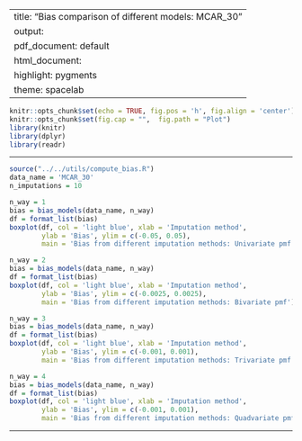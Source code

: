 
---
title: "Bias comparison of different models: MCAR_30"
output:
  pdf_document: default
  html_document:
    highlight: pygments
    theme: spacelab
---

```r
knitr::opts_chunk$set(echo = TRUE, fig.pos = 'h', fig.align = 'center')
knitr::opts_chunk$set(fig.cap = "",  fig.path = "Plot")
library(knitr)
library(dplyr)
library(readr)
```

* * *

```r
source("../../utils/compute_bias.R")
data_name = 'MCAR_30'
n_imputations = 10
```

```r
n_way = 1
bias = bias_models(data_name, n_way)
df = format_list(bias)
boxplot(df, col = 'light blue', xlab = 'Imputation method', 
        ylab = 'Bias', ylim = c(-0.05, 0.05),
        main = 'Bias from different imputation methods: Univariate pmf')
```

```r
n_way = 2
bias = bias_models(data_name, n_way)
df = format_list(bias)
boxplot(df, col = 'light blue', xlab = 'Imputation method', 
        ylab = 'Bias', ylim = c(-0.0025, 0.0025),
        main = 'Bias from different imputation methods: Bivariate pmf')
```

```r
n_way = 3
bias = bias_models(data_name, n_way)
df = format_list(bias)
boxplot(df, col = 'light blue', xlab = 'Imputation method', 
        ylab = 'Bias', ylim = c(-0.001, 0.001),
        main = 'Bias from different imputation methods: Trivariate pmf')
```

```r
n_way = 4
bias = bias_models(data_name, n_way)
df = format_list(bias)
boxplot(df, col = 'light blue', xlab = 'Imputation method', 
        ylab = 'Bias', ylim = c(-0.001, 0.001),
        main = 'Bias from different imputation methods: Quadvariate pmf')
```
* * *



